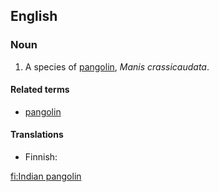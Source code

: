 {{wikipedia|pangolin}}
==English==

===Noun===
{{en-noun|sg=[[Indian]] [[pangolin]]}}

# A species of [[pangolin]], ''Manis crassicaudata''.

====Related terms====
* [[pangolin]]

====Translations====
{{trans-top|a species of pangolin, Manis crassicaudata}}
* Finnish: {{t-|fi|intianmuurahaiskäpy}}
{{trans-mid}}
{{trans-bottom}}

[[fi:Indian pangolin]]